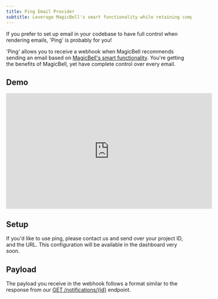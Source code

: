 ```yaml
---
title: Ping Email Provider
subtitle: Leverage MagicBell's smart functionality while retaining complete control over emails.
---
```


If you prefer to set up email in your codebase to have full control when rendering emails, 'Ping' is probably for you!

'Ping' allows you to receive a webhook when MagicBell recommends sending an email based on [MagicBell's smart functionality](https://magicbell.com/docs/smart-notifications). You're getting the benefits of MagicBell, yet have complete control over every email.

## Demo

<iframe
  width="560"
  height="315"
  src="https://www.youtube.com/embed/I7Ej9oBUhCY"
  title="YouTube video player"
  frameBorder="0"
  allow="accelerometer; autoplay; clipboard-write; encrypted-media; gyroscope; picture-in-picture"
  allowFullScreen
></iframe>

## Setup

If you'd like to use ping, please contact us and send over your project ID, and the URL. This configuration will be available in the dashboard very soon.

## Payload

The payload you receive in the webhook follows a format similar to the response from our [GET /notifications/{id}](/docs/rest-api/reference#get-notification) endpoint.
